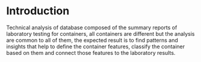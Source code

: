 # Introduction
Technical analysis of database composed of the summary reports of laboratory testing for containers, all containers are different but the analysis are common to all of them, the expected result is to find patterns and insights that help to define the container features, classify the container based on them and connect those features to the laboratory results. 
